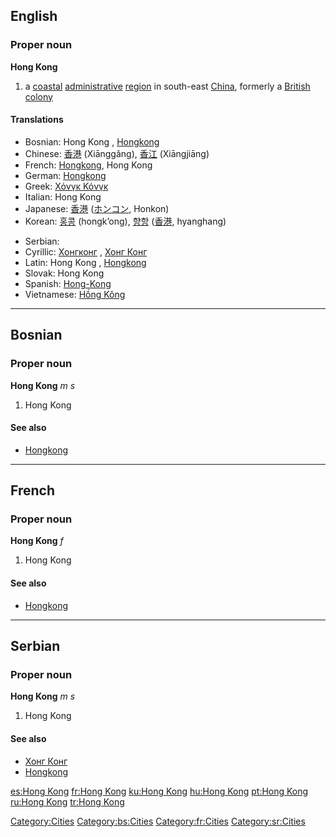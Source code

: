 {{wikipedia}}

{{see|Hongkong|Hong-Kong|Hồng Kông}}
==English==
{{wikipedia}}
===Proper noun===
'''Hong Kong'''

# a [[coastal]] [[administrative]] [[region]] in south-east [[China]], formerly a [[British]] [[colony]]

[[Category:Cities]]

====Translations====
{{top}}
*Bosnian: Hong Kong {{m}}, [[Hongkong]] {{m}}
*Chinese: [[香港]] (Xiānggǎng), [[香江]] (Xiāngjiāng)
*French: [[Hongkong]], Hong Kong {{f}}
*German: [[Hongkong]]
*Greek: [[Χόνγκ Κόνγκ]]
*Italian: Hong Kong {{f}}
*Japanese: [[香港]] ([[ホンコン]], Honkon)
*Korean: [[홍콩]] (hongk’ong), [[향항]] ([[香港]], hyanghang) 
{{mid}}
*Serbian:
*Cyrillic: [[Хонгконг]] {{m}}, [[Хонг Конг]] {{m}}
*Latin: Hong Kong {{m}}, [[Hongkong]] {{m}}
*Slovak: Hong Kong {{m}}
*Spanish: [[Hong-Kong]]
*Vietnamese: [[Hồng Kông]]
{{bottom}}

----

==Bosnian==
===Proper noun===
'''Hong Kong''' ''m s''
#Hong Kong
====See also====
*[[Hongkong#Bosnian|Hongkong]]
[[Category:bs:Cities]]

----

==French==
===Proper noun===
'''Hong Kong''' ''f''
#Hong Kong
====See also====
*[[Hongkong#French|Hongkong]]
[[Category:fr:Cities]]

----

==Serbian==
===Proper noun===
'''Hong Kong''' ''m s''
#Hong Kong
====See also====
*[[Хонг Конг#Serbian|Хонг Конг]]
*[[Hongkong#Serbian|Hongkong]]
[[Category:sr:Cities]]

[[es:Hong Kong]]
[[fr:Hong Kong]]
[[ku:Hong Kong]]
[[hu:Hong Kong]]
[[pt:Hong Kong]]
[[ru:Hong Kong]]
[[tr:Hong Kong]]